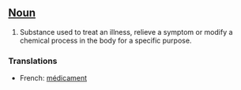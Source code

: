 ==[[Noun]]==

#Substance used to treat an illness, relieve a symptom or modify a chemical process in the body for a specific purpose.

===Translations===

*French: [[médicament]]